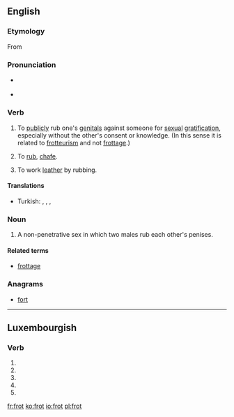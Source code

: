 ==English==

===Etymology===
From {{etyl|fro|en}} {{term|froter||rub, polish|lang=fro}}

===Pronunciation===
* {{a|RP}} {{IPA|/frɒt/|lang=en}}
* {{rhymes|ɒt|lang=en}}

===Verb===
{{en-verb|frot|t|ing}}

# {{context|slang|lang=en}} To [[publicly]] rub one's [[genital]]s against someone for [[sexual]] [[gratification]], especially without the other's consent or knowledge. (In this sense it is related to [[frotteurism]] and not [[frottage]].)
# {{context|archaic|lang=en}} To [[rub]], [[chafe]].
# {{context|tanning|lang=en}} To work [[leather]] by rubbing.

====Translations====
{{trans-top|to rub someone for sexual gratification}}
* Turkish: {{t|tr|kerkinmek}}, {{t|tr|sürttürmek}}, {{t+|tr|dayamak}}, {{t+|tr|fortlamak}}
{{trans-mid}}
{{trans-bottom}}

===Noun===
{{wikipedia}}
{{en-noun}}

# A non-penetrative sex in which two males rub each other's penises.

====Related terms====
* [[frottage]]

===Anagrams===
* [[fort#English|fort]]

----

==Luxembourgish==

===Verb===
{{head|lb|verb form}}

# {{conjugation of|froen||2|p|pres|ind|lang=lb}}
# {{conjugation of|froen||1|s|pret|ind|lang=lb}}
# {{conjugation of|froen||3|s|pret|ind|lang=lb}}
# {{conjugation of|froen||2|p|pret|ind|lang=lb}}
# {{conjugation of|froen||2|p|imp|lang=lb}}

[[fr:frot]]
[[ko:frot]]
[[io:frot]]
[[pl:frot]]